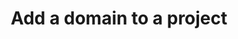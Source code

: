 ---
title: "Add a domain to a project"
openapi: "POST /projects/{idOrName}/domains"
description: "Add a domain to the project by passing its domain name and by specifying the project by either passing the project id or name in the URL. If the domain is not yet verified to be used on this project, the request will return verified = false, and the domain will need to be verified according to the verification challenge via POST /projects/:idOrName/domains/:domain/verify. If the domain already exists on the project, the request will fail with a 400 status code."
---